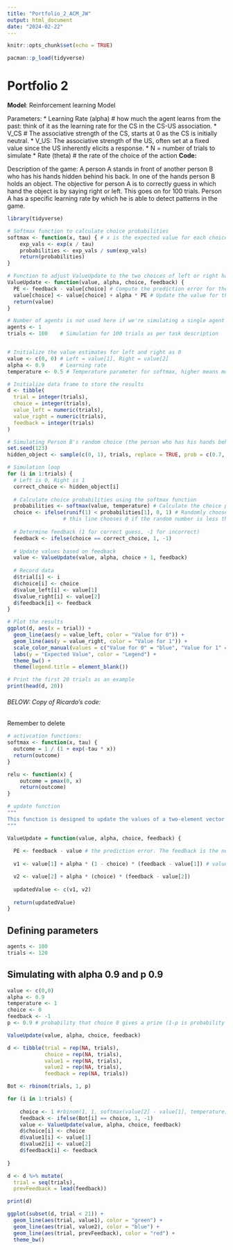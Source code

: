 ```yaml
---
title: "Portfolio_2_ACM_JW"
output: html_document
date: "2024-02-22"
---
```


```r
knitr::opts_chunk$set(echo = TRUE)

pacman::p_load(tidyverse)
```

# Portfolio 2

**Model**: Reinforcement learning Model

Parameters:
* Learning Rate (alpha) # how much the agent learns from the past: think of it as the learning rate for the CS in the CS-US association.
* V_CS # The associative strength of the CS, starts at 0 as the CS is initially neutral.
* V_US: The associative strength of the US, often set at a fixed value since the US inherently elicits a response.
* N = number of trials to simulate
* Rate (theta) # the rate of the choice of the action
**Code:**

Description of the game:
A person A stands in front of another person B who has his hands hidden behind his back. In one of the hands person B holds an object. The objective for person A is to correctly guess in which hand the object is by saying right or left. This goes on for 100 trials. Person A has a specific learning rate by which he is able to detect patterns in the game.
```r
library(tidyverse)

# Softmax function to calculate choice probabilities
softmax <- function(x, tau) { # x is the expected value for each choice, tau is the temperature parameter, the higher the temperature, the more random the choice (more exploration)
    exp_vals <- exp(x / tau)
    probabilities <- exp_vals / sum(exp_vals)
    return(probabilities)
}

# Function to adjust ValueUpdate to the two choices of left or right hand
ValueUpdate <- function(value, alpha, choice, feedback) {
  PE <- feedback - value[choice] # Compute the prediction error for the chosen hand
  value[choice] <- value[choice] + alpha * PE # Update the value for the chosen hand using PE
  return(value)
}

# Number of agents is not used here if we're simulating a single agent
agents <- 1
trials <- 100    # Simulation for 100 trials as per task description


# Initialize the value estimates for left and right as 0
value <- c(0, 0) # Left = value[1], Right = value[2]
alpha <- 0.9     # Learning rate
temperature <- 0.5 # Temperature parameter for softmax, higher means more randomness

# Initialize data frame to store the results
d <- tibble(
  trial = integer(trials),
  choice = integer(trials), 
  value_left = numeric(trials), 
  value_right = numeric(trials), 
  feedback = integer(trials)
)

# Simulating Person B's random choice (the person who has his hands behind his back)
set.seed(123) 
hidden_object <- sample(c(0, 1), trials, replace = TRUE, prob = c(0.7, 0.2)) # 0.7% probablity for 0 (left), 0.2 for 1 (right)

# Simulation loop
for (i in 1:trials) {
  # Left is 0, Right is 1
  correct_choice <- hidden_object[i]
  
  # Calculate choice probabilities using the softmax function
  probabilities <- softmax(value, temperature) # Calculate the choice probabilities using the softmax function
  choice <- ifelse(runif(1) < probabilities[1], 0, 1) # Randomly choose based on probabilities (see above line)
                  # this line chooses 0 if the random number is less than the probability of 0, otherwise it chooses 1
  
  # Determine feedback (1 for correct guess, -1 for incorrect)
  feedback <- ifelse(choice == correct_choice, 1, -1)
  
  # Update values based on feedback
  value <- ValueUpdate(value, alpha, choice + 1, feedback)
  
  # Record data
  d$trial[i] <- i
  d$choice[i] <- choice
  d$value_left[i] <- value[1]
  d$value_right[i] <- value[2]
  d$feedback[i] <- feedback
}

# Plot the results
ggplot(d, aes(x = trial)) + 
  geom_line(aes(y = value_left, color = "Value for 0")) +
  geom_line(aes(y = value_right, color = "Value for 1")) +
  scale_color_manual(values = c("Value for 0" = "blue", "Value for 1" = "red")) +
  labs(y = "Expected Value", color = "Legend") +
  theme_bw() +
  theme(legend.title = element_blank())

# Print the first 20 trials as an example
print(head(d, 20))
```




###### BELOW: Copy of Ricardo's code: ############

Remember to delete

```r
# activcation functions:
softmax <- function(x, tau) {
  outcome = 1 / (1 + exp(-tau * x))
  return(outcome)
}

relu <- function(x) {
    outcome = pmax(0, x)
    return(outcome)
}

# update function
"""
This function is designed to update the values of a two-element vector based on a learning rate (alpha), a binary decision (choice), and some feedback
"""

ValueUpdate = function(value, alpha, choice, feedback) {
  
  PE <- feedback - value # the prediction error. The feedback is the new information received, and the value is the current estimate of some value.
  
  v1 <- value[1] + alpha * (1 - choice) * (feedback - value[1]) # value 1 = current estimate of some value, feedback = new information received, alpha = learning rate, choice is the action taken

  v2 <- value[2] + alpha * (choice) * (feedback - value[2]) 
  
  updatedValue <- c(v1, v2)
  
  return(updatedValue)
}
```

## Defining parameters

```r
agents <- 100
trials <- 120
```

## Simulating with alpha 0.9 and p 0.9

```r
value <- c(0,0)
alpha <- 0.9
temperature <- 1
choice <- 0
feedback <- -1
p <- 0.9 # probability that choice 0 gives a prize (1-p is probability that choice 1 gives a prize)

ValueUpdate(value, alpha, choice, feedback)

d <- tibble(trial = rep(NA, trials),
            choice = rep(NA, trials), 
            value1 = rep(NA, trials), 
            value2 = rep(NA, trials), 
            feedback = rep(NA, trials))

Bot <- rbinom(trials, 1, p)

for (i in 1:trials) {
    
    choice <- 1 #rbinom(1, 1, softmax(value[2] - value[1], temperature))
    feedback <- ifelse(Bot[i] == choice, 1, -1)
    value <- ValueUpdate(value, alpha, choice, feedback)
    d$choice[i] <- choice
    d$value1[i] <- value[1]
    d$value2[i] <- value[2]
    d$feedback[i] <- feedback
  
}

d <- d %>% mutate(
  trial = seq(trials),
  prevFeedback = lead(feedback))

print(d)

ggplot(subset(d, trial < 21)) + 
  geom_line(aes(trial, value1), color = "green") + 
  geom_line(aes(trial, value2), color = "blue") +
  geom_line(aes(trial, prevFeedback), color = "red") +
  theme_bw()
```


